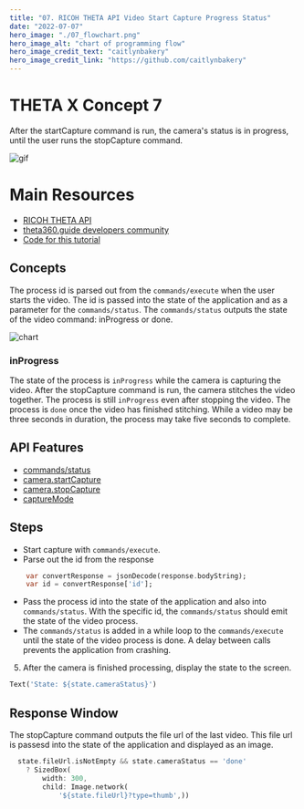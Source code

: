 ```yaml
---
title: "07. RICOH THETA API Video Start Capture Progress Status"
date: "2022-07-07"
hero_image: "./07_flowchart.png"
hero_image_alt: "chart of programming flow"
hero_image_credit_text: "caitlynbakery"
hero_image_credit_link: "https://github.com/caitlynbakery"
---
```


# THETA X Concept 7

After the startCapture command is run, the camera's status is in progress, until the user runs the stopCapture command. 

![gif](test.png)

# Main Resources

* [RICOH THETA API](https://api.ricoh/docs/theta-web-api-v2.1/) 
* [theta360.guide developers community](https://theta360.guide/) 
* [Code for this tutorial](https://github.com/theta360developers/theta_x_gs7) 

## Concepts

The process id is parsed out from the `commands/execute` when the user starts the video. The id is passed into the state of the application and as a parameter for the `commands/status`. The `commands/status` outputs the state of the video command: inProgress or done.

![chart](chart.png)

### inProgress

The state of the process is `inProgress` while the camera is capturing the video. After the stopCapture command is run, the camera stitches the video together. The process is still `inProgress` even after stopping the video. The process is `done` once the video has finished stitching. While a video may be three seconds in duration, the process may take five seconds to complete.

## API Features

* [commands/status](https://api.ricoh/docs/theta-web-api-v2.1/protocols/commands_status/)
* [camera.startCapture](https://api.ricoh/docs/theta-web-api-v2.1/commands/camera.start_capture/)
* [camera.stopCapture](https://api.ricoh/docs/theta-web-api-v2.1/commands/camera.stop_capture/)
* [captureMode](https://api.ricoh/docs/theta-web-api-v2.1/options/capture_mode/)

## Steps

* Start capture with `commands/execute`. 
* Parse out the id from the response

```dart
    var convertResponse = jsonDecode(response.bodyString);
    var id = convertResponse['id'];
```

* Pass the process id into the state of the application and also into `commands/status`. With the specific id, the `commands/status` should emit the state of the video process.
* The `commands/status` is added in a while loop to the `commands/execute` until the state of the video process is done. A delay between calls prevents the application from crashing.
5. After the camera is finished processing, display the state to the screen. 

```dart
Text('State: ${state.cameraStatus}')
```

## Response Window

The stopCapture command outputs the file url of the last video. This file url is passesd into the state of the application and displayed as an image.

```dart
  state.fileUrl.isNotEmpty && state.cameraStatus == 'done'
    ? SizedBox(
        width: 300,
        child: Image.network(
            '${state.fileUrl}?type=thumb',))
        
```
